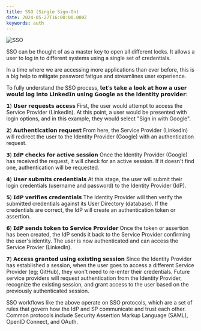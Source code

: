 ```yaml
---
title: SSO (Single Sign-On)
date: 2024-05-27T16:00:00.000Z
keywords: auth
---
```


![SSO](https://res.cloudinary.com/dqo6txtrv/image/upload/v1716955716/Natserract%20Blog/2024-05-29_12.08.22_qdpuuh.jpg)

SSO can be thought of as a master key to open all different locks. It allows a user to log in to different systems using a single set of credentials.

In a time where we are accessing more applications than ever before, this is a big help to mitigate password fatigue and streamlines user experience.

To fully understand the SSO process, 𝗹𝗲𝘁’𝘀 𝘁𝗮𝗸𝗲 𝗮 𝗹𝗼𝗼𝗸 𝗮𝘁 𝗵𝗼𝘄 𝗮 𝘂𝘀𝗲𝗿 𝘄𝗼𝘂𝗹𝗱 𝗹𝗼𝗴 𝗶𝗻𝘁𝗼 𝗟𝗶𝗻𝗸𝗲𝗱𝗜𝗻 𝘂𝘀𝗶𝗻𝗴 𝗚𝗼𝗼𝗴𝗹𝗲 𝗮𝘀 𝘁𝗵𝗲 𝗶𝗱𝗲𝗻𝘁𝗶𝘁𝘆 𝗽𝗿𝗼𝘃𝗶𝗱𝗲𝗿:

𝟭) 𝗨𝘀𝗲𝗿 𝗿𝗲𝗾𝘂𝗲𝘀𝘁𝘀 𝗮𝗰𝗰𝗲𝘀𝘀
First, the user would attempt to access the Service Provider (LinkedIn). At this point, a user would be presented with login options, and in this example, they would select "Sign in with Google".

𝟮) 𝗔𝘂𝘁𝗵𝗲𝗻𝘁𝗶𝗰𝗮𝘁𝗶𝗼𝗻 𝗿𝗲𝗾𝘂𝗲𝘀𝘁
From here, the Service Provider (LinkedIn) will redirect the user to the Identity Provider (Google) with an authentication request.

𝟯) 𝗜𝗱𝗣 𝗰𝗵𝗲𝗰𝗸𝘀 𝗳𝗼𝗿 𝗮𝗰𝘁𝗶𝘃𝗲 𝘀𝗲𝘀𝘀𝗶𝗼𝗻
Once the Identity Provider (Google) has received the request, it will check for an active session. If it doesn't find one, authentication will be requested.

𝟰) 𝗨𝘀𝗲𝗿 𝘀𝘂𝗯𝗺𝗶𝘁𝘀 𝗰𝗿𝗲𝗱𝗲𝗻𝘁𝗶𝗮𝗹𝘀
At this stage, the user will submit their login credentials (username and password) to the Identity Provider (IdP).

𝟱) 𝗜𝗱𝗣 𝘃𝗲𝗿𝗶𝗳𝗶𝗲𝘀 𝗰𝗿𝗲𝗱𝗲𝗻𝘁𝗶𝗮𝗹𝘀
The Identity Provider will then verify the submitted credentials against its User Directory (database). If the credentials are correct, the IdP will create an authentication token or assertion.

𝟲) 𝗜𝗱𝗣 𝘀𝗲𝗻𝗱𝘀 𝘁𝗼𝗸𝗲𝗻 𝘁𝗼 𝗦𝗲𝗿𝘃𝗶𝗰𝗲 𝗣𝗿𝗼𝘃𝗶𝗱𝗲𝗿
Once the token or assertion has been created, the IdP sends it back to the Service Provider confirming the user's identity. The user is now authenticated and can access the Service Provier (LinkedIn).

𝟳) 𝗔𝗰𝗰𝗲𝘀𝘀 𝗴𝗿𝗮𝗻𝘁𝗲𝗱 𝘂𝘀𝗶𝗻𝗴 𝗲𝘅𝗶𝘀𝘁𝗶𝗻𝗴 𝘀𝗲𝘀𝘀𝗶𝗼𝗻
Since the Identity Provider has established a session, when the user goes to access a different Service Provider (eg; GitHub), they won't need to re-enter their credentials. Future service providers will request authentication from the Identity Provider, recognize the existing session, and grant access to the user based on the previously authenticated session.

SSO workflows like the above operate on SSO protocols, which are a set of rules that govern how the IdP and SP communicate and trust each other. Common protocols include Security Assertion Markup Language (SAML), OpenID Connect, and OAuth.
